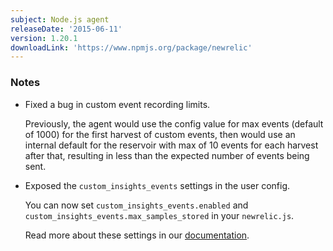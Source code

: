 ```yaml
---
subject: Node.js agent
releaseDate: '2015-06-11'
version: 1.20.1
downloadLink: 'https://www.npmjs.org/package/newrelic'
---
```


### Notes

* Fixed a bug in custom event recording limits.

  Previously, the agent would use the config value for max events (default of 1000) for the first harvest of custom events, then would use an internal default for the reservoir with max of 10 events for each harvest after that, resulting in less than the expected number of events being sent.
* Exposed the `custom_insights_events` settings in the user config.

  You can now set `custom_insights_events.enabled` and `custom_insights_events.max_samples_stored` in your `newrelic.js`.

  Read more about these settings in our [documentation](https://docs.newrelic.com/docs/agents/nodejs-agent/installation-configuration/nodejs-agent-configuration#custom_events).
